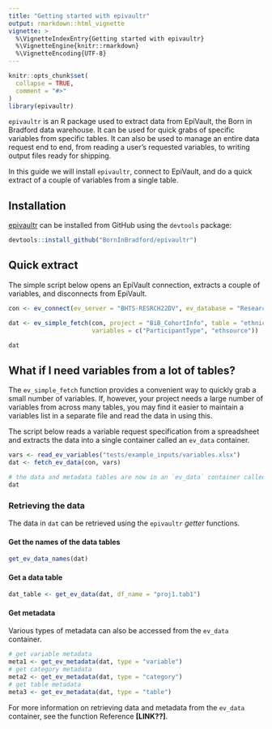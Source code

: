 ```yaml
---
title: "Getting started with epivaultr"
output: rmarkdown::html_vignette
vignette: >
  %\VignetteIndexEntry{Getting started with epivaultr}
  %\VignetteEngine{knitr::rmarkdown}
  %\VignetteEncoding{UTF-8}
---
```


```r
knitr::opts_chunk$set(
  collapse = TRUE,
  comment = "#>"
)
library(epivaultr)
```

`epivaultr` is an R package used to extract data from EpiVault, the Born in Bradford data warehouse. It can be used for quick grabs of specific variables from specific tables. It can also be used to manage an entire data request end to end, from reading a user's requested variables, to writing output files ready for shipping.

In this guide we will install `epivaultr`, connect to EpiVault, and do a quick extract of a couple of variables from a single table.

## Installation

[epivaultr](https://github.com/BornInBradford/epivaultr) can be installed from GitHub using the `devtools` package:

```r
devtools::install_github("BornInBradford/epivaultr")
```

## Quick extract

The simple script below opens an EpiVault connection, extracts a couple of variables, and disconnects from EpiVault.

```r

con <- ev_connect(ev_server = "BHTS-RESRCH22DV", ev_database = "ResearchWarehouse")

dat <- ev_simple_fetch(con, project = "BiB_CohortInfo", table = "ethnicity",
                       variables = c("ParticipantType", "ethsource"))

dat

```

## What if I need variables from a lot of tables?

The `ev_simple_fetch` function provides a convenient way to quickly grab a small number of variables. If, however, your project needs a large number of variables from across many tables, you may find it easier to maintain a variables list in a separate file and read the data in using this.

The script below reads a variable request specification from a spreadsheet and extracts the data into a single container called an `ev_data` container.

```r

vars <- read_ev_variables("tests/example_inputs/variables.xlsx")
dat <- fetch_ev_data(con, vars)

# the data and metadata tables are now in an `ev_data` container called `dat`
dat

```

### Retrieving the data

The data in `dat` can be retrieved using the `epivaultr` *getter* functions.

#### Get the names of the data tables

```r
get_ev_data_names(dat)
```

#### Get a data table

```r
dat_table <- get_ev_data(dat, df_name = "proj1.tab1")
```

#### Get metadata

Various types of metadata can also be accessed from the `ev_data` container.

```r
# get variable metadata
meta1 <- get_ev_metadata(dat, type = "variable")
# get category metadata
meta2 <- get_ev_metadata(dat, type = "category")
# get table metadata
meta3 <- get_ev_metadata(dat, type = "table")
```

For more information on retrieving data and metadata from the `ev_data` container, see the function Reference **[LINK??]**.





